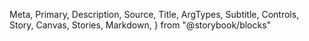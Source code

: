   Meta,
  Primary,
  Description,
  Source,
  Title,
  ArgTypes,
  Subtitle,
  Controls,
  Story,
  Canvas,
  Stories,
  Markdown,
} from "@storybook/blocks"

<Meta of={HorizontalLayout} />
<Title />
<Description of={HorizontalLayout} />

```tsx
import { HorizontalLayout } from "@einride/ui"
```

## Basic

<Description of={HorizontalLayout.Basic} />
<Canvas of={HorizontalLayout.Basic} />
<Controls of={HorizontalLayout.Basic} />
